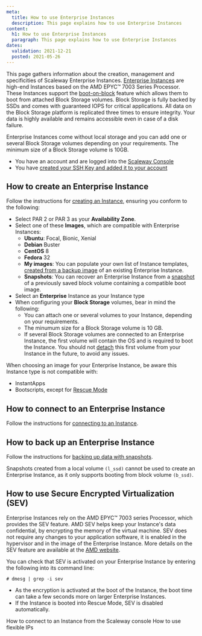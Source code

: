 ```yaml
---
meta:
  title: How to use Enterprise Instances
  description: This page explains how to use Enterprise Instances
content:
  h1: How to use Enterprise Instances
  paragraph: This page explains how to use Enterprise Instances
dates:
  validation: 2021-12-21
  posted: 2021-05-26 
---
```


This page gathers information about the creation, management and specificities of Scaleway Enterprise Instances. [Enterprise Instances](/compute/instances/concepts#enterprise-instance) are high-end Instances based on the AMD EPYC™ 7003 Series Processor. These Instances support the [boot-on-block](/compute/instances/concepts#boot-on-block) feature which allows them to boot from attached Block Storage volumes. Block Storage is fully backed by SSDs and comes with guaranteed IOPS for critical applications. All data on the Block Storage platform is replicated three times to ensure integrity. Your data is highly available and remains accessible even in case of a disk failure. 

Enterprise Instances come without local storage and you can add one or several Block Storage volumes depending on your requirements. The minimum size of a Block Storage volume is 10GB. 

<Message type="requirement">

  - You have an account and are logged into the [Scaleway Console](https://console.scaleway.com)
  - You have [created your SSH Key and added it to your account](/console/my-project/how-to/create-ssh-key/)

</Message>

## How to create an Enterprise Instance

Follow the instructions for [creating an Instance](/compute/instances/how-to/create-an-instance), ensuring you conform to the following:
- Select PAR 2 or PAR 3 as your **Availability Zone**. 
- Select one of these **Images**, which are compatible with Enterprise Instances:
  - **Ubuntu**: Focal, Bionic, Xenial
  - **Debian** Buster
  - **CentOS** 8
  - **Fedora** 32
  - **My images**: You can populate your own list of Instance templates, [created from a backup image](https://www.scaleway.com/en/docs/create-an-image-from-my-server/) of an existing Enterprise Instance.
  - **Snapshots**: You can recover an Enterprise Instance from a [snapshot](/storage/database/how-to/manage-snapshots/) of a previously saved block volume containing a compatible boot image.
- Select an **Enterprise** Instance as your Instance type 
- When configuring your **Block Storage** volumes, bear in mind the following:
  - You can attach one or several volumes to your Instance, depending on your requirements.
  - The minumum size for a Block Storage volume is 10 GB.
  - If several Block Storage volumes are connected to an Enterprise Instance, the first volume will contain the OS and is required to boot the Instance. You should not [detach](/storage/block/how-to/detach-a-volume) this first volume from your Instance in the future, to avoid any issues.

<Message type="note">

When choosing an image for your Enterprise Instance, be aware this Instance type is not compatible with:
  - InstantApps
  - Bootscripts, except for [Rescue Mode](/compute/instances/how-to/use-boot-modes#how-to-use-rescue-mode)

</Message>

## How to connect to an Enterprise Instance

Follow the instructions for [connecting to an Instance](/compute/instances/how-to/connect-to-instance).

## How to back up an Enterprise Instance

Follow the instructions for [backing up data with snapshots](https://www.scaleway.com/en/docs/backup-your-data-with-snapshots/).

<Message type="note">

Snapshots created from a local volume `(l_ssd)` cannot be used to create an Enterprise Instance, as it only supports booting from block volume `(b_ssd)`.

</Message>

## How to use Secure Encrypted Virtualization (SEV)

Enterprise Instances rely on the AMD EPYC™ 7003 series Processor, which provides the SEV feature. AMD SEV helps keep your Instance's data confidential, by encrypting the memory of the virtual machine. SEV does not require any changes to your application software, it is enabled in the hypervisor and in the image of the Enterprise Instance. More details on the SEV feature are available at the [AMD website](https://developer.amd.com/sev/).

You can check that SEV is activated on your Enterprise Instance by entering the following into its command line:

```
# dmesg | grep -i sev
```
<Message type="note">

- As the encryption is activated at the boot of the Instance, the boot time can take a few seconds more on larger Enterprise Instances.
- If the Instance is booted into Rescue Mode, SEV is disabled automatically.

</Message>

<Navigation title="See Also">
  <PreviousButton to="/compute/instances/how-to/connect-to-instance-from-console/">How to connect to an Instance from the Scaleway console</PreviousButton>
  <NextButton to="/compute/instances/how-to/use-flexips/">How to use flexible IPs</NextButton>
</Navigation>
